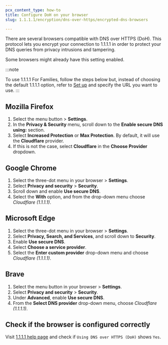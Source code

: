 ```yaml
---
pcx_content_type: how-to
title: Configure DoH on your browser
slug: 1.1.1.1/encryption/dns-over-https/encrypted-dns-browsers

---
```


There are several browsers compatible with DNS over HTTPS (DoH). This protocol lets you encrypt your connection to 1.1.1.1 in order to protect your DNS queries from privacy intrusions and tampering.

Some browsers might already have this setting enabled.

:::note

To use 1.1.1.1 For Families, follow the steps below but, instead of choosing the default 1.1.1.1 option, refer to [Set up](/1.1.1.1/setup/#dns-over-https-doh) and specify the URL you want to use.
:::

## Mozilla Firefox

1. Select the menu button > **Settings**.
2. In the **Privacy & Security** menu, scroll down to the **Enable secure DNS using:** section.
3. Select **Increased Protection** or **Max Protection**. By default, it will use the **Cloudflare** provider.
4. If this is not the case, select **Cloudflare** in the **Choose Provider** dropdown.

## Google Chrome

1. Select the three-dot menu in your browser > **Settings**.
2. Select **Privacy and security** > **Security**.
3. Scroll down and enable **Use secure DNS**.
4. Select the **With** option, and from the drop-down menu choose *Cloudflare (1.1.1.1)*.

## Microsoft Edge

1. Select the three-dot menu in your browser > **Settings**.
2. Select **Privacy, Search, and Services**, and scroll down to **Security**.
3. Enable **Use secure DNS**.
4. Select **Choose a service provider**.
5. Select the **Enter custom provider** drop-down menu and choose *Cloudflare (1.1.1.1)*.

## Brave

1. Select the menu button in your browser > **Settings**.
2. Select **Privacy and security** > **Security**.
3. Under **Advanced**, enable **Use secure DNS**.
4. From the **Select DNS provider** drop-down menu, choose *Cloudflare (1.1.1.1)*.

## Check if the browser is configured correctly

Visit [1.1.1.1 help page](https://1.1.1.1/help) and check if `Using DNS over HTTPS (DoH)` shows `Yes`.
